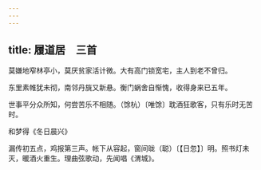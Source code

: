 ```yaml
---
---
---
```

title: 履道居　三首
---



莫嫌地窄林亭小，莫厌贫家活计微。大有高门锁宽宅，主人到老不曾归。

东里素帷犹未彻，南邻丹旐又新悬。衡门蜗舍自惭愧，收得身来已五年。

世事平分众所知，何尝苦乐不相随。（馀杭）〔唯馀〕耽酒狂歌客，只有乐时无苦时。

和梦得《冬日晨兴》

漏传初五点，鸡报第三声。帐下从容起，窗间昽（聪）〔【日忽】〕明。照书灯未灭，暖酒火重生。理曲弦歌动，先闻唱《渭城》。
